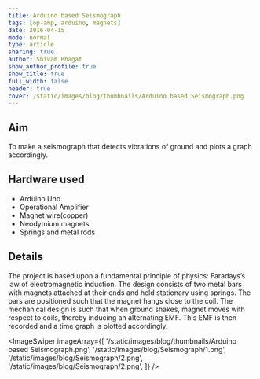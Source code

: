```yaml
---
title: Arduino based Seismograph
tags: [op-amp, arduino, magnets]
date: 2016-04-15
mode: normal
type: article
sharing: true
author: Shivam Bhagat
show_author_profile: true
show_title: true
full_width: false
header: true
cover: /static/images/blog/thumbnails/Arduino based Seismograph.png
---
```


## Aim

To make a seismograph that detects vibrations of ground and plots a graph accordingly.

## Hardware used

- Arduino Uno
- Operational Amplifier
- Magnet wire(copper)
- Neodymium magnets
- Springs and metal rods

## Details

The project is based upon a fundamental principle of physics: Faradays’s law of electromagnetic induction. The design consists of two metal bars with magnets attached at their ends and held stationary using springs. The bars are positioned such that the magnet hangs close to the coil. The mechanical design is such that when ground shakes, magnet moves with respect to coils, thereby inducing an alternating EMF. This EMF is then recorded and a time graph is plotted accordingly.

<ImageSwiper
  imageArray={[
    '/static/images/blog/thumbnails/Arduino based Seismograph.png',
    '/static/images/blog/Seismograph/1.png',
    '/static/images/blog/Seismograph/2.png',
    '/static/images/blog/Seismograph/2.png',
  ]}
/>
